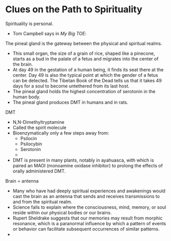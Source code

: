 # Clues on the Path to Spirituality

Spirituality is personal.
- Tom Campbell says in *My Big TOE*:

The pineal gland is the gateway between the physical and spiritual realms.
- This small organ, the size of a grain of rice, shaped like a pinecone, starts as a bud in the palate of a fetus and migrates into the center of the brain.
- At day 49 in the gestation of a human being, it finds its seat there at the center. Day 49 is also the typical point at which the gender of a fetus can be detected. The Tibetan Book of the Dead tells us that it takes 49 days for a soul to become untethered from its last host.
- The pineal gland holds the highest concentration of serotonin in the human body.
- The pineal gland produces DMT in humans and in rats.

DMT
- N,N-Dimethyltryptamine
- Called the spirit molecule
- Bioenzymatically only a few steps away from:
	- Psilocin
	- Psilocybin
	- Serotonin
	- 
- DMT is present in many plants, notably in ayahuasca, with which is paired an MAOI (monoamine oxidase inhibitor) to prolong the effects of orally administered DMT.

Brain = antenna
- Many who have had deeply spiritual experiences and awakenings would cast the brain as an antenna that sends and receives transmissions to and from the spiritual realm.
- Science fails to explain where the consciousness, mind, memory, or soul reside within our physical bodies or our brains.
- Rupert Sheldrake suggests that our memories may result from morphic resonance, which is a paranormal influence by which a pattern of events or behavior can facilitate subsequent occurrences of similar patterns.
- 
